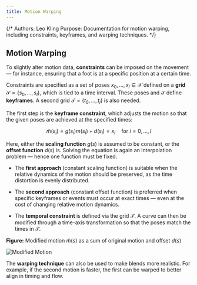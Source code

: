 ```yaml
---
title: Motion Warping
---
```


{/*
Authors: Leo Kling
Purpose: Documentation for motion warping, including constraints, keyframes, and warping techniques.
*/}

## Motion Warping

To slightly alter motion data, **constraints** can be imposed on the movement — for instance, ensuring that a foot is at a specific position at a certain time.

Constraints are specified as a set of poses $x_0, \dots, x_l \in \mathcal{X}$ defined on a **grid** $\mathcal{S} = \{s_0, \dots, s_l\}$, which is tied to a time interval. These poses and $\mathcal{S}$ define **keyframes**. A second grid $\mathcal{T} = \{t_0, \dots, t_l\}$ is also needed.

The first step is the **keyframe constraint**, which adjusts the motion so that the given poses are achieved at the specified times:

$$
\tilde{m}(s_i) = g(s_i) m(s_i) + d(s_i) = x_i \quad \text{for } i = 0, \dots, l
$$

Here, either the **scaling function** $g(s)$ is assumed to be constant, or the **offset function** $d(s)$ is. Solving the equation is again an interpolation problem — hence one function must be fixed.


* The **first approach** (constant scaling function) is suitable when the relative dynamics of the motion should be preserved, as the time distortion is evenly distributed.

* The **second approach** (constant offset function) is preferred when specific keyframes or events must occur at exact times — even at the cost of changing relative motion dynamics.

* The **temporal constraint** is defined via the grid $\mathcal{T}$. A curve can then be modified through a time-axis transformation so that the poses match the times in $\mathcal{T}$.

**Figure:** Modified motion $\tilde{m}(s)$ as a sum of original motion and offset $d(s)$

![Modified Motion](/docs/modified-motion.png)

The **warping technique** can also be used to make blends more realistic. For example, if the second motion is faster, the first can be warped to better align in timing and flow.
